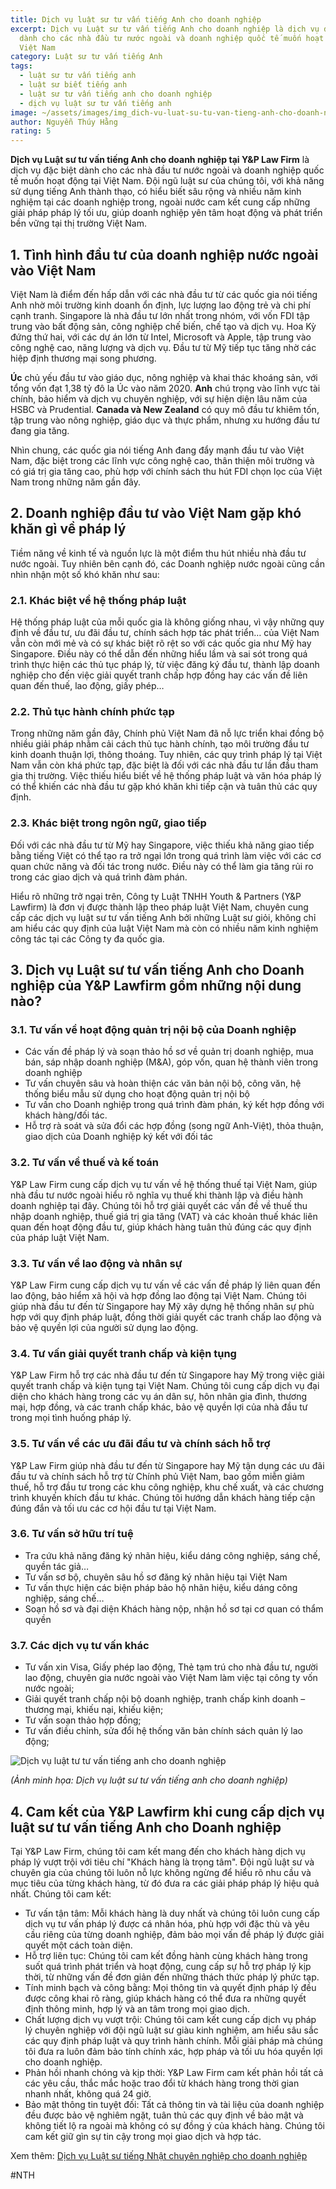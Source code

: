 ```yaml
---
title: Dịch vụ luật sư tư vấn tiếng Anh cho doanh nghiệp
excerpt: Dịch vụ Luật sư tư vấn tiếng Anh cho doanh nghiệp là dịch vụ đặc biệt
  dành cho các nhà đầu tư nước ngoài và doanh nghiệp quốc tế muốn hoạt động tại
  Việt Nam
category: Luật sư tư vấn tiếng Anh
tags:
  - luật sư tư vấn tiếng anh
  - luật sư biết tiếng anh
  - luật sư tư vấn tiếng anh cho doanh nghiệp
  - dịch vụ luật sư tư vấn tiếng anh
image: ~/assets/images/img_dich-vu-luat-su-tu-van-tieng-anh-cho-doanh-nghiep.jpg
author: Nguyễn Thúy Hằng
rating: 5
---
```

**Dịch vụ Luật sư tư vấn tiếng Anh cho doanh nghiệp tại Y&P Law Firm** là dịch vụ đặc biệt dành cho các nhà đầu tư nước ngoài và doanh nghiệp quốc tế muốn hoạt động tại Việt Nam. Đội ngũ luật sư của chúng tôi, với khả năng sử dụng tiếng Anh thành thạo, có hiểu biết sâu rộng và nhiều năm kinh nghiệm tại các doanh nghiệp trong, ngoài nước cam kết cung cấp những giải pháp pháp lý tối ưu, giúp doanh nghiệp yên tâm hoạt động và phát triển bền vững tại thị trường Việt Nam.

## 1. Tình hình đầu tư của doanh nghiệp nước ngoài vào Việt Nam

Việt Nam là điểm đến hấp dẫn với các nhà đầu tư từ các quốc gia nói tiếng Anh nhờ môi trường kinh doanh ổn định, lực lượng lao động trẻ và chi phí cạnh tranh. Singapore là nhà đầu tư lớn nhất trong nhóm, với vốn FDI tập trung vào bất động sản, công nghiệp chế biến, chế tạo và dịch vụ. Hoa Kỳ đứng thứ hai, với các dự án lớn từ Intel, Microsoft và Apple, tập trung vào công nghệ cao, năng lượng và dịch vụ. Đầu tư từ Mỹ tiếp tục tăng nhờ các hiệp định thương mại song phương.

**Úc** chủ yếu đầu tư vào giáo dục, nông nghiệp và khai thác khoáng sản, với tổng vốn đạt 1,38 tỷ đô la Úc vào năm 2020. **Anh** chú trọng vào lĩnh vực tài chính, bảo hiểm và dịch vụ chuyên nghiệp, với sự hiện diện lâu năm của HSBC và Prudential. **Canada và New Zealand** có quy mô đầu tư khiêm tốn, tập trung vào nông nghiệp, giáo dục và thực phẩm, nhưng xu hướng đầu tư đang gia tăng.

Nhìn chung, các quốc gia nói tiếng Anh đang đẩy mạnh đầu tư vào Việt Nam, đặc biệt trong các lĩnh vực công nghệ cao, thân thiện môi trường và có giá trị gia tăng cao, phù hợp với chính sách thu hút FDI chọn lọc của Việt Nam trong những năm gần đây.

## 2. Doanh nghiệp đầu tư vào Việt Nam gặp khó khăn gì về pháp lý

Tiềm năng về kinh tế và nguồn lực là một điểm thu hút nhiều nhà đầu tư nước ngoài. Tuy nhiên bên cạnh đó, các Doanh nghiệp nước ngoài cũng cần nhìn nhận một số khó khăn như sau:

### 2.1. Khác biệt về hệ thống pháp luật

 Hệ thống pháp luật của mỗi quốc gia là không giống nhau, vì vậy những quy định về đầu tư, ưu đãi đầu tư, chính sách hợp tác phát triển… của Việt Nam vẫn còn mới mẻ và có sự khác biệt rõ rệt so với các quốc gia như Mỹ hay Singapore. Điều này có thể dẫn đến những hiểu lầm và sai sót trong quá trình thực hiện các thủ tục pháp lý, từ việc đăng ký đầu tư, thành lập doanh nghiệp cho đến việc giải quyết tranh chấp hợp đồng hay các vấn đề liên quan đến thuế, lao động, giấy phép…

### 2.2. Thủ tục hành chính phức tạp

Trong những năm gần đây, Chính phủ Việt Nam đã nỗ lực triển khai đồng bộ nhiều giải pháp nhằm cải cách thủ tục hành chính, tạo môi trường đầu tư kinh doanh thuận lợi, thông thoáng. Tuy nhiên, các quy trình pháp lý tại Việt Nam vẫn còn khá phức tạp, đặc biệt là đối với các nhà đầu tư lần đầu tham gia thị trường. Việc thiếu hiểu biết về hệ thống pháp luật và văn hóa pháp lý có thể khiến các nhà đầu tư gặp khó khăn khi tiếp cận và tuân thủ các quy định.

### 2.3. Khác biệt trong ngôn ngữ, giao tiếp

 Đối với các nhà đầu tư từ Mỹ hay Singapore, việc thiếu khả năng giao tiếp bằng tiếng Việt có thể tạo ra trở ngại lớn trong quá trình làm việc với các cơ quan chức năng và đối tác trong nước. Điều này có thể làm gia tăng rủi ro trong các giao dịch và quá trình đàm phán.

Hiểu rõ những trở ngại trên, Công ty Luật TNHH Youth & Partners (Y&P Lawfirm) là đơn vị được thành lập theo pháp luật Việt Nam, chuyên cung cấp các dịch vụ luật sư tư vấn tiếng Anh bởi những Luật sư giỏi, không chỉ am hiểu các quy định của luật Việt Nam mà còn có nhiều năm kinh nghiệm công tác tại các Công ty đa quốc gia.

## 3. Dịch vụ Luật sư tư vấn tiếng Anh cho Doanh nghiệp của Y&P Lawfirm gồm những nội dung nào?

### 3.1. Tư vấn về hoạt động quản trị nội bộ của Doanh nghiệp

* Các vấn đề pháp lý và soạn thảo hồ sơ về quản trị doanh nghiệp, mua bán, sáp nhập doanh nghiệp (M&A), góp vốn, quan hệ thành viên trong doanh nghiệp
* Tư vấn chuyên sâu và hoàn thiện các văn bản nội bộ, công văn, hệ thống biểu mẫu sử dụng cho hoạt động quản trị nội bộ
* Tư vấn cho Doanh nghiệp trong quá trình đàm phán, ký kết hợp đồng với khách hàng/đối tác.
* Hỗ trợ rà soát và sửa đổi các hợp đồng (song ngữ Anh-Việt), thỏa thuận, giao dịch của Doanh nghiệp ký kết với đối tác

### 3.2. Tư vấn về thuế và kế toán

Y&P Law Firm cung cấp dịch vụ tư vấn về hệ thống thuế tại Việt Nam, giúp nhà đầu tư nước ngoài hiểu rõ nghĩa vụ thuế khi thành lập và điều hành doanh nghiệp tại đây. Chúng tôi hỗ trợ giải quyết các vấn đề về thuế thu nhập doanh nghiệp, thuế giá trị gia tăng (VAT) và các khoản thuế khác liên quan đến hoạt động đầu tư, giúp khách hàng tuân thủ đúng các quy định của pháp luật Việt Nam.

### 3.3. Tư vấn về lao động và nhân sự

Y&P Law Firm cung cấp dịch vụ tư vấn về các vấn đề pháp lý liên quan đến lao động, bảo hiểm xã hội và hợp đồng lao động tại Việt Nam. Chúng tôi giúp nhà đầu tư đến từ Singapore hay Mỹ xây dựng hệ thống nhân sự phù hợp với quy định pháp luật, đồng thời giải quyết các tranh chấp lao động và bảo vệ quyền lợi của người sử dụng lao động.

### 3.4. Tư vấn giải quyết tranh chấp và kiện tụng

Y&P Law Firm hỗ trợ các nhà đầu tư đến từ Singapore hay Mỹ trong việc giải quyết tranh chấp và kiện tụng tại Việt Nam. Chúng tôi cung cấp dịch vụ đại diện cho khách hàng trong các vụ án dân sự, hôn nhân gia đình, thương mại, hợp đồng, và các tranh chấp khác, bảo vệ quyền lợi của nhà đầu tư trong mọi tình huống pháp lý.

### 3.5. Tư vấn về các ưu đãi đầu tư và chính sách hỗ trợ

Y&P Law Firm giúp nhà đầu tư đến từ Singapore hay Mỹ tận dụng các ưu đãi đầu tư và chính sách hỗ trợ từ Chính phủ Việt Nam, bao gồm miễn giảm thuế, hỗ trợ đầu tư trong các khu công nghiệp, khu chế xuất, và các chương trình khuyến khích đầu tư khác. Chúng tôi hướng dẫn khách hàng tiếp cận đúng đắn và tối ưu các cơ hội đầu tư tại Việt Nam.

### 3.6. Tư vấn sở hữu trí tuệ

* Tra cứu khả năng đăng ký nhãn hiệu, kiểu dáng công nghiệp, sáng chế, quyền tác giả…
* Tư vấn sơ bộ, chuyên sâu hồ sơ đăng ký nhãn hiệu tại Việt Nam
* Tư vấn thực hiện các biện pháp bảo hộ nhãn hiệu, kiểu dáng công nghiệp, sáng chế…
* Soạn hồ sơ và đại diện Khách hàng nộp, nhận hồ sơ tại cơ quan có thẩm quyền

### 3.7. Các dịch vụ tư vấn khác

* Tư vấn xin Visa, Giấy phép lao động, Thẻ tạm trú cho nhà đầu tư, người lao động, chuyên gia nước ngoài vào Việt Nam làm việc tại công ty vốn nước ngoài;
* Giải quyết tranh chấp nội bộ doanh nghiệp, tranh chấp kinh doanh – thương mại, khiếu nại, khiếu kiện;
* Tư vấn soạn thảo hợp đồng;
* Tư vấn điều chỉnh, sửa đổi hệ thống văn bản chính sách quản lý lao động;

![Dịch vụ luật tư tư vấn tiếng anh cho doanh nghiệp](~/assets/images/dịch-vụ-luật-sư-tư-vấn-tiếng-anh-cho-doanh-nghiệp-2-.jpg "Dịch vụ luật tư tư vấn tiếng anh cho doanh nghiệp")

*(Ảnh minh họa: Dịch vụ luật sư tư vấn tiếng anh cho doanh nghiệp)*

## 4. Cam kết của Y&P Lawfirm khi cung cấp dịch vụ luật sư tư vấn tiếng Anh cho Doanh nghiệp

Tại Y&P Law Firm, chúng tôi cam kết mang đến cho khách hàng dịch vụ pháp lý vượt trội với tiêu chí "Khách hàng là trọng tâm". Đội ngũ luật sư và chuyên gia của chúng tôi luôn nỗ lực không ngừng để hiểu rõ nhu cầu và mục tiêu của từng khách hàng, từ đó đưa ra các giải pháp pháp lý hiệu quả nhất. Chúng tôi cam kết:

* Tư vấn tận tâm: Mỗi khách hàng là duy nhất và chúng tôi luôn cung cấp dịch vụ tư vấn pháp lý được cá nhân hóa, phù hợp với đặc thù và yêu cầu riêng của từng doanh nghiệp, đảm bảo mọi vấn đề pháp lý được giải quyết một cách toàn diện.
* Hỗ trợ liên tục: Chúng tôi cam kết đồng hành cùng khách hàng trong suốt quá trình phát triển và hoạt động, cung cấp sự hỗ trợ pháp lý kịp thời, từ những vấn đề đơn giản đến những thách thức pháp lý phức tạp.
* Tính minh bạch và công bằng: Mọi thông tin và quyết định pháp lý đều được công khai rõ ràng, giúp khách hàng có thể đưa ra những quyết định thông minh, hợp lý và an tâm trong mọi giao dịch.
* Chất lượng dịch vụ vượt trội: Chúng tôi cam kết cung cấp dịch vụ pháp lý chuyên nghiệp với đội ngũ luật sư giàu kinh nghiệm, am hiểu sâu sắc các quy định pháp luật và quy trình hành chính. Mỗi giải pháp mà chúng tôi đưa ra luôn đảm bảo tính chính xác, hợp pháp và tối ưu hóa quyền lợi cho doanh nghiệp.
* Phản hồi nhanh chóng và kịp thời: Y&P Law Firm cam kết phản hồi tất cả các yêu cầu, thắc mắc hoặc trao đổi từ khách hàng trong thời gian nhanh nhất, không quá 24 giờ.
* Bảo mật thông tin tuyệt đối: Tất cả thông tin và tài liệu của doanh nghiệp đều được bảo vệ nghiêm ngặt, tuân thủ các quy định về bảo mật và không tiết lộ ra ngoài mà không có sự đồng ý của khách hàng. Chúng tôi cam kết giữ gìn sự tin cậy trong mọi giao dịch và hợp tác.

Xem thêm: [Dịch vụ Luật sư tiếng Nhật chuyên nghiệp cho doanh nghiệp](https://yplawfirm.vn/dau-tu-nuoc-ngoai/dich-vu-luat-su-tieng-nhat-chuyen-nghiep-cho-doanh-nghiep)

\#NTH
